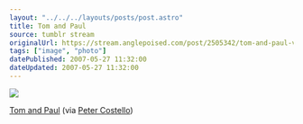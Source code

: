 ```yaml
---
layout: "../../../layouts/posts/post.astro"
title: Tom and Paul
source: tumblr stream
originalUrl: https://stream.anglepoised.com/post/2505342/tom-and-paul-via-peter-costello
tags: ["image", "photo"]
datePublished: 2007-05-27 11:32:00
dateUpdated: 2007-05-27 11:32:00
---
```


![](/images/notes/tom-and-paul.jpg)

[Tom and Paul](https://www.flickr.com/photos/petercostello/438416775) (via [Peter Costello](http://flickr.com/photos/petercostello))
